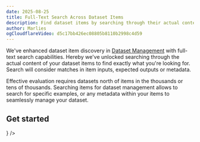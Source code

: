 ```yaml
---
date: 2025-08-25
title: Full-Text Search Across Dataset Items
description: Find dataset items by searching through their actual content with our new full-text search capability
author: Marlies
ogCloudflareVideo: d5c17bb426ec08805b8110b2998c4d59
---
```



<ChangelogHeader />

We've enhanced dataset item discovery in [Dataset Management](/docs/evaluation/dataset-runs/datasets) with full-text search capabilities. Hereby we've unlocked searching through the actual content of your dataset items to find exactly what you're looking for. Search will consider matches in item inputs, expected outputs or metadata. 

Effective evaluation requires datasets north of items in the thousands or tens of thousands. Searching items for dataset management allows to search for specific examples, or any metadata within your items to seamlessly manage your dataset.

## Get started


<Cards num={1}>
  <Card title="Dataset Management Documentation" href="/docs/evaluation/dataset-runs/datasets" icon={<Book />} />
</Cards>